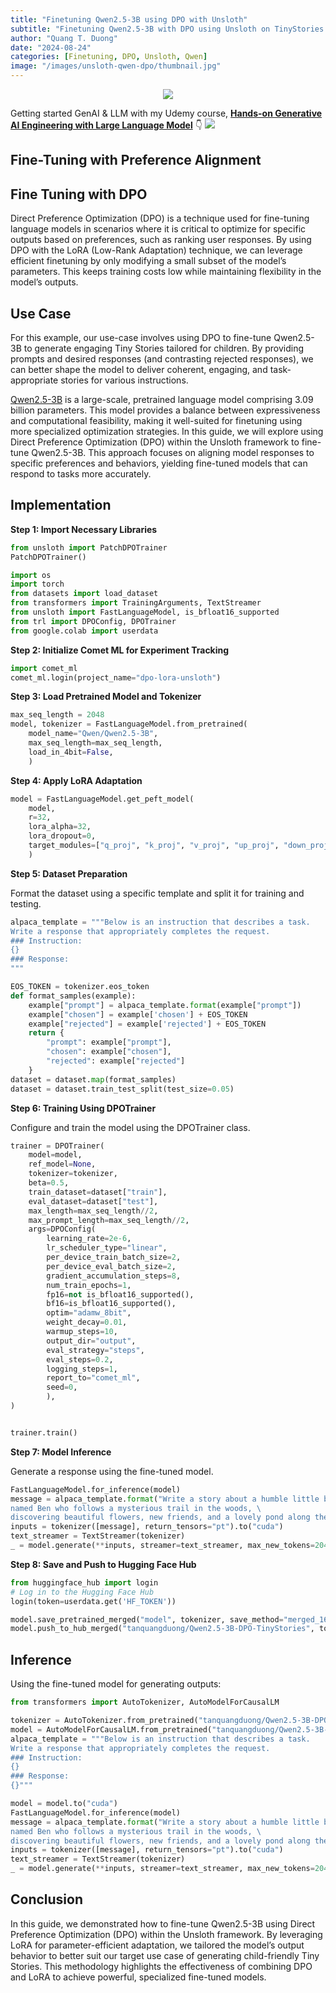```yaml
---
title: "Finetuning Qwen2.5-3B using DPO with Unsloth"
subtitle: "Finetuning Qwen2.5-3B with DPO using Unsloth on TinyStories prefrence dataset"
author: "Quang T. Duong"
date: "2024-08-24"
categories: [Finetuning, DPO, Unsloth, Qwen]
image: "/images/unsloth-qwen-dpo/thumbnail.jpg" 
---
```


<center><img src="/images/unsloth-qwen-dpo/thumbnail.jpg"></center>

::: {.column-margin}
Getting started GenAI & LLM with my Udemy course, [**Hands-on Generative AI Engineering with Large Language Model**](https://www.udemy.com/course/hands-on-generative-ai-engineering-with-large-language-model/?referralCode=0775DF5DDD432646AD97&couponCode=OF83024E) 👇
<a href="https://www.udemy.com/course/hands-on-generative-ai-engineering-with-large-language-model/?referralCode=0775DF5DDD432646AD97&couponCode=OF83024E"><img src="/images/genai-course/GenAI-Course-Thumbnail.png" id="llm-course"></a>
:::


## Fine-Tuning with Preference Alignment


##  Fine Tuning with DPO
Direct Preference Optimization (DPO) is a technique used for fine-tuning language models in scenarios where it is critical to optimize for specific outputs based on preferences, such as ranking user responses. By using DPO with the LoRA (Low-Rank Adaptation) technique, we can leverage efficient finetuning by only modifying a small subset of the model's parameters. This keeps training costs low while maintaining flexibility in the model's outputs.

##  Use Case
For this example, our use-case involves using DPO to fine-tune Qwen2.5-3B to generate engaging Tiny Stories tailored for children. By providing prompts and desired responses (and contrasting rejected responses), we can better shape the model to deliver coherent, engaging, and task-appropriate stories for various instructions.

[Qwen2.5-3B](https://huggingface.co/Qwen/Qwen2.5-3B) is a large-scale, pretrained language model comprising 3.09 billion parameters. This model provides a balance between expressiveness and computational feasibility, making it well-suited for finetuning using more specialized optimization strategies. In this guide, we will explore using Direct Preference Optimization (DPO) within the Unsloth framework to fine-tune Qwen2.5-3B. This approach focuses on aligning model responses to specific preferences and behaviors, yielding fine-tuned models that can respond to tasks more accurately.


##  Implementation
**Step 1: Import Necessary Libraries**

```python
from unsloth import PatchDPOTrainer
PatchDPOTrainer()

import os
import torch
from datasets import load_dataset
from transformers import TrainingArguments, TextStreamer
from unsloth import FastLanguageModel, is_bfloat16_supported
from trl import DPOConfig, DPOTrainer
from google.colab import userdata
```

**Step 2: Initialize Comet ML for Experiment Tracking**
```python
import comet_ml
comet_ml.login(project_name="dpo-lora-unsloth")
```

**Step 3: Load Pretrained Model and Tokenizer**
```python
max_seq_length = 2048
model, tokenizer = FastLanguageModel.from_pretrained(
    model_name="Qwen/Qwen2.5-3B",
    max_seq_length=max_seq_length,
    load_in_4bit=False,
    )
```
**Step 4: Apply LoRA Adaptation**
```python
model = FastLanguageModel.get_peft_model(
    model,
    r=32,
    lora_alpha=32,
    lora_dropout=0,
    target_modules=["q_proj", "k_proj", "v_proj", "up_proj", "down_proj", "o_proj", "gate_proj"],
    )
```
**Step 5: Dataset Preparation**

Format the dataset using a specific template and split it for training and testing.
```python
alpaca_template = """Below is an instruction that describes a task.
Write a response that appropriately completes the request.
### Instruction:
{}
### Response:
"""

EOS_TOKEN = tokenizer.eos_token
def format_samples(example):
	example["prompt"] = alpaca_template.format(example["prompt"])
	example["chosen"] = example['chosen'] + EOS_TOKEN
	example["rejected"] = example['rejected'] + EOS_TOKEN
	return {
		"prompt": example["prompt"],
		"chosen": example["chosen"],
		"rejected": example["rejected"]
	}
dataset = dataset.map(format_samples)
dataset = dataset.train_test_split(test_size=0.05)
```
**Step 6: Training Using DPOTrainer**

Configure and train the model using the DPOTrainer class.
```python
trainer = DPOTrainer(
    model=model,
    ref_model=None,
    tokenizer=tokenizer,
    beta=0.5,
    train_dataset=dataset["train"],
    eval_dataset=dataset["test"],
    max_length=max_seq_length//2,
    max_prompt_length=max_seq_length//2,
    args=DPOConfig(
        learning_rate=2e-6,
        lr_scheduler_type="linear",
        per_device_train_batch_size=2,
        per_device_eval_batch_size=2,
        gradient_accumulation_steps=8,
        num_train_epochs=1,
        fp16=not is_bfloat16_supported(),
        bf16=is_bfloat16_supported(),
        optim="adamw_8bit",
        weight_decay=0.01,
        warmup_steps=10,
        output_dir="output",
        eval_strategy="steps",
        eval_steps=0.2,
        logging_steps=1,
        report_to="comet_ml",
        seed=0,
        ),
)


trainer.train()
```
**Step 7: Model Inference**

Generate a response using the fine-tuned model.
```python
FastLanguageModel.for_inference(model)
message = alpaca_template.format("Write a story about a humble little bunny \
named Ben who follows a mysterious trail in the woods, \
discovering beautiful flowers, new friends, and a lovely pond along the way.", "")
inputs = tokenizer([message], return_tensors="pt").to("cuda")
text_streamer = TextStreamer(tokenizer)
_ = model.generate(**inputs, streamer=text_streamer, max_new_tokens=2048, use_cache=True)
```
**Step 8: Save and Push to Hugging Face Hub**

```python
from huggingface_hub import login
# Log in to the Hugging Face Hub
login(token=userdata.get('HF_TOKEN'))

model.save_pretrained_merged("model", tokenizer, save_method="merged_16bit")
model.push_to_hub_merged("tanquangduong/Qwen2.5-3B-DPO-TinyStories", tokenizer, save_method="merged_16bit")
```


##  Inference
Using the fine-tuned model for generating outputs:

```python
from transformers import AutoTokenizer, AutoModelForCausalLM

tokenizer = AutoTokenizer.from_pretrained("tanquangduong/Qwen2.5-3B-DPO-TinyStories")
model = AutoModelForCausalLM.from_pretrained("tanquangduong/Qwen2.5-3B-DPO-TinyStories")
alpaca_template = """Below is an instruction that describes a task.
Write a response that appropriately completes the request.
### Instruction:
{}
### Response:
{}"""

model = model.to("cuda")
FastLanguageModel.for_inference(model)
message = alpaca_template.format("Write a story about a humble little bunny \
named Ben who follows a mysterious trail in the woods, \
discovering beautiful flowers, new friends, and a lovely pond along the way.", "")
inputs = tokenizer([message], return_tensors="pt").to("cuda")
text_streamer = TextStreamer(tokenizer)
_ = model.generate(**inputs, streamer=text_streamer, max_new_tokens=2048, use_cache=True)
```
## Conclusion
In this guide, we demonstrated how to fine-tune Qwen2.5-3B using Direct Preference Optimization (DPO) within the Unsloth framework. By leveraging LoRA for parameter-efficient adaptation, we tailored the model's output behavior to better suit our target use case of generating child-friendly Tiny Stories. This methodology highlights the effectiveness of combining DPO and LoRA to achieve powerful, specialized fine-tuned models.




